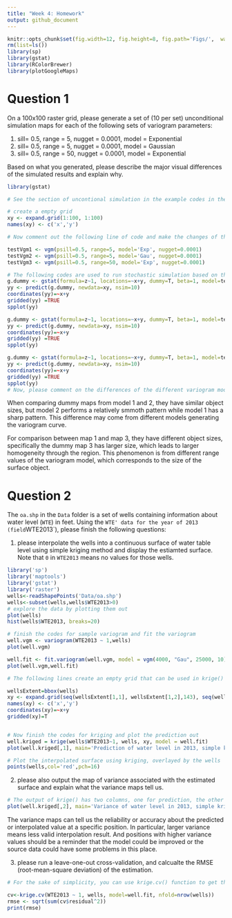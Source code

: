 ```yaml
---
title: "Week 4: Homework"
output: github_document
---
```


```r
knitr::opts_chunk$set(fig.width=12, fig.height=8, fig.path='Figs/',  warning=FALSE, message=FALSE)
rm(list=ls())
library(sp) 
library(gstat) 
library(RColorBrewer) 
library(plotGoogleMaps)
```
# Question 1

On a 100x100 raster grid, please generate a set of (10 per set)
unconditional simulation maps for each of the following sets of variogram
parameters:

1. sill= 0.5, range = 5, nugget = 0.0001, model = Exponential 
2. sill= 0.5, range = 5, nugget = 0.0001, model = Gaussian 
3. sill= 0.5, range = 50, nugget = 0.0001, model = Exponential 

Based on what you generated, please describe the major visual differences
of the simulated results and explain why. 

```r
library(gstat)

# See the section of uncontional simulation in the example codes in the lecture (https://github.com/surfcao/geog5330-fall2017/blob/master/week6/kriging.Rmd)

# create a empty grid
xy <- expand.grid(1:100, 1:100)
names(xy) <- c('x','y')

# Now comment out the following line of code and make the changes of the variogram parameters according to the questions. 

testVgm1 <- vgm(psill=0.5, range=5, model='Exp', nugget=0.0001)
testVgm2 <- vgm(psill=0.5, range=5, model='Gau', nugget=0.0001)
testVgm3 <- vgm(psill=0.5, range=50, model='Exp', nugget=0.0001)

# The following codes are used to run stochastic simulation based on the specified variogram
g.dummy <- gstat(formula=z~1, locations=~x+y, dummy=T, beta=1, model=testVgm1, nmax=21) 
yy <- predict(g.dummy, newdata=xy, nsim=10)
coordinates(yy)=~x+y
gridded(yy) =TRUE
spplot(yy)

g.dummy <- gstat(formula=z~1, locations=~x+y, dummy=T, beta=1, model=testVgm2, nmax=21) 
yy <- predict(g.dummy, newdata=xy, nsim=10)
coordinates(yy)=~x+y
gridded(yy) =TRUE
spplot(yy)

g.dummy <- gstat(formula=z~1, locations=~x+y, dummy=T, beta=1, model=testVgm3, nmax=21) 
yy <- predict(g.dummy, newdata=xy, nsim=10)
coordinates(yy)=~x+y
gridded(yy) =TRUE
spplot(yy)
# Now, please comment on the differences of the different variogram models:

```

When comparing dummy maps from model 1 and 2, they have similar object sizes, but model 2 performs a relatively smmoth pattern while model 1 has a sharp pattern. This difference may come from different models generating the variogram curve. 

For comparison between map 1 and map 3, they have different object sizes, specifically the dummy map 3 has larger size, which leads to larger homogeneity through the region. This phenomenon is from different range values of the variogram model, which corresponds to the size of the surface object.

# Question 2

The `oa.shp` in the `Data` folder is a set of wells containing information
about water level (`WTE`) in feet. Using the `WTE' data for the year of
2013 (field `WTE2013`), please finish the following questions:

1. please interpolate the wells into a continuous surface of water table
   level using simple kriging method and display the estiamted surface.
   Note that `0` in `WTE2013` means no values for those wells.  
   
```r
library('sp')
library('maptools')
library('gstat')
library('raster')
wells<-readShapePoints('Data/oa.shp')
wells<-subset(wells,wells$WTE2013>0)
# explore the data by plotting them out
plot(wells)
hist(wells$WTE2013, breaks=20)

# finish the codes for sample variogram and fit the variogram
well.vgm <- variogram(WTE2013 ~ 1,wells)
plot(well.vgm)

well.fit <- fit.variogram(well.vgm, model = vgm(4000, "Gau", 25000, 10))
plot(well.vgm,well.fit)

# The following lines create an empty grid that can be used in krige() function

wellsExtent=bbox(wells)
xy <- expand.grid(seq(wellsExtent[1,1], wellsExtent[1,2],143), seq(wellsExtent[2,1], wellsExtent[2,2],143))
names(xy) <- c('x','y')
coordinates(xy)=~x+y
gridded(xy)=T


# Now finish the codes for kriging and plot the prediction out
well.kriged = krige(wells$WTE2013~1, wells, xy, model = well.fit)
plot(well.kriged[,1], main='Prediction of water level in 2013, simple kriging estimation')

# Plot the interpolated surface using kriging, overlayed by the wells
points(wells,col='red',pch=16)

```
 

2. please also output the map of variance associated with the estimated
   surface and explain what the variance maps tell us. 
   
```r

# The output of krige() has two columns, one for prediction, the other for variance. Find the variance and plot it #  out 
plot(well.kriged[,2], main='Variance of water level in 2013, simple kriging estimation')

```

The variance maps can tell us the reliability or accuracy about the predicted or interpolated value at a specific position. In particular, larger variance means less valid interpolation result. And positions with higher variance values should be a reminder that the model could be improved or the source data could have some problems in this place.

3. please run a leave-one-out cross-validation, and calcualte the RMSE
   (root-mean-square deviation) of the estimation. 

```r

# For the sake of simplicity, you can use krige.cv() function to get the RMSE; see the section of cross-validation # in the codes of the lecture (https://github.com/surfcao/geog5330-fall2017/blob/master/week6/kriging.Rmd)

cv<-krige.cv(WTE2013 ~ 1, wells, model=well.fit, nfold=nrow(wells)) 
rmse <- sqrt(sum(cv$residual^2))
print(rmse)

```